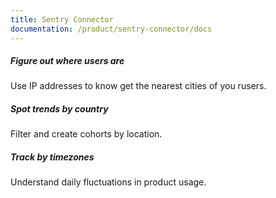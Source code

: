 ```yaml
---
title: Sentry Connector
documentation: /product/sentry-connector/docs
---
```


<Section
    divider={false}
    title="Get product usage data into Salesforce. Give product usage context to your sales and customer success teams."
    size="full"
    cols={3}
>
    <div>
        <h5>Figure out where users are</h5>
        <p>Use IP addresses to know get the nearest cities of you rusers.</p>
    </div>
    <div>
        <h5>Spot trends by country</h5>
        <p>Filter and create cohorts by location.</p>
    </div>
    <div>
        <h5>Track by timezones</h5>
        <p>Understand daily fluctuations in product usage.</p>
    </div>
</Section>

<Documentation />